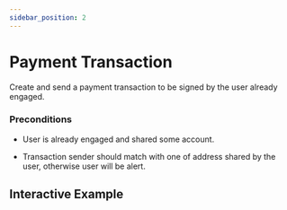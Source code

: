 ```yaml
---
sidebar_position: 2
---
```



# Payment Transaction

Create and send a payment transaction to be signed by the user already engaged.

### Preconditions

* User is already engaged and shared some account.

* Transaction sender should match with one of address shared by the user, otherwise user will be alert.

## Interactive Example
<PaymentTransaction />
